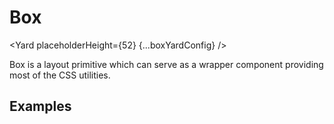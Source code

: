 




# Box

<Yard placeholderHeight={52} {...boxYardConfig} />

Box is a layout primitive which can serve as a wrapper component providing most of the CSS utilities.

## Examples

<Example title="Bordered Container" path="box/examples/bordered-container.js">
  <BorderedContainer />
</Example>
<Example title="Box className" path="box/examples/box-className.js">
  <BoxClassName />
</Example>
<Example title="Overridden Box" path="box/examples/overridden-box.js">
  <OverriddenBox />
</Example>
<Example title="Mockup Component" path="box/examples/box-mock-component.js">
  <MockupComponent />
</Example>
<Example title="Box Override API" path="box/examples/box-overrides-api.js">
  <OverrideAPI />
</Example>
<ApiTable title="Box props" config={boxYardConfig} />
<ImplementationLink componentPath="box" />
<Exports component={BoxExports} title="Box exports" path="spaceweb/box" />
